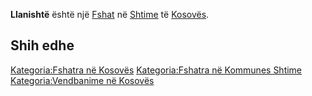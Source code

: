 {{Fshat në Kosovës
 | Emri                = Llanishtë
| sqi_N_name = Llanishtë
| sqi_N_FULL_NAME_RO = Llanishtë
| sqi_N_FULL_NAME_ND_RO = Llanishte
| sqi_N_SORT_NAME_RG = LLANISHTE
| sqi_N_FULL_NAME_RG = Llanishtë
| sqi_N_FULL_NAME_ND_RG = Llanishte
| sqi_V_name = Llanishte
| sqi_V_FULL_NAME_RO = Llanishte Lanishtë
| sqi_V_FULL_NAME_ND_RO = Llanishte Lanishte
| sqi_V_SORT_NAME_RG = LLANISHTE LANISHTE
| sqi_V_FULL_NAME_RG = Llanishte Lanishtë
| sqi_V_FULL_NAME_ND_RG = Llanishte Lanishte
| srp_N_name = Lanište
| srp_N_FULL_NAME_RO = Lanište
| srp_N_FULL_NAME_ND_RO = Laniste
| srp_N_SORT_NAME_RG = LANISTE
| srp_N_FULL_NAME_RG = Lanište
| srp_N_FULL_NAME_ND_RG = Laniste
| srp_NS_name = Ланиште
| srp_NS_FULL_NAME_RO = Ланиште
| srp_NS_FULL_NAME_ND_RO = Ланиште
| srp_NS_SORT_NAME_RG = ЛАНИШТЕ
| srp_NS_FULL_NAME_RG = Ланиште
| srp_NS_FULL_NAME_ND_RG = Ланиште
| srp_V_name = Lanjište
| srp_V_FULL_NAME_RO = Lanjište
| srp_V_FULL_NAME_ND_RO = Lanjiste
| srp_V_SORT_NAME_RG = LANJISTE
| srp_V_FULL_NAME_RG = Lanjište
| srp_V_FULL_NAME_ND_RG = Lanjiste

 | Emri (Rasa dhanore) = 
 | Figura              = 
 | Shteti              = Kosovo
 | Komuna              = Shtime
 | Kodi postar         = 
 | Sipërfaqja          = 

 | Popullsia           = 

 | Regj. i popullsisë  = 
 | Dend. e popullsisë  = 
 | Faqja zyrtare       = 
 <!--- Koordinatat ----> 
 | Gjerësia            = 42.384722
 | Gjatësia            = 20.946111
 | Lartësia            = 
}}
'''Llanishtë''' është një [[Fshat]] në [[Shtime]] të [[Kosovës]].

<!-- == Gjeografia == -->
<!-- == Historia == -->
<!-- == Demografia == -->
== Shih edhe ==
{{Komuna Shtime}}
{{Kosovo-Administrata-Cung}}

[[Kategoria:Fshatra në Kosovës]]
[[Kategoria:Fshatra në Kommunes Shtime]]
[[Kategoria:Vendbanime në Kosovës]]